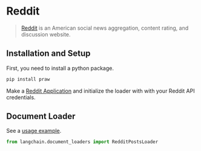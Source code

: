# Reddit

>[Reddit](www.reddit.com) is an American social news aggregation, content rating, and discussion website.

## Installation and Setup

First, you need to install a python package.

```bash
pip install praw
```

Make a [Reddit Application](https://www.reddit.com/prefs/apps/) and initialize the loader with with your Reddit API credentials.

## Document Loader

See a [usage example](/docs/modules/data_io/document_loaders/integrations/reddit.ipynb).


```python
from langchain.document_loaders import RedditPostsLoader
```
